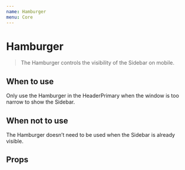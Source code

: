 ```yaml
---
name: Hamburger
menu: Core
---
```



# Hamburger

> The Hamburger controls the visibility of the Sidebar on mobile.

<Playground>
	<Hamburger />
</Playground>

## When to use

Only use the Hamburger in the HeaderPrimary when the window is too narrow to show the Sidebar.

## When not to use

The Hamburger doesn’t need to be used when the Sidebar is already visible.

## Props

<Props of={Hamburger} />
